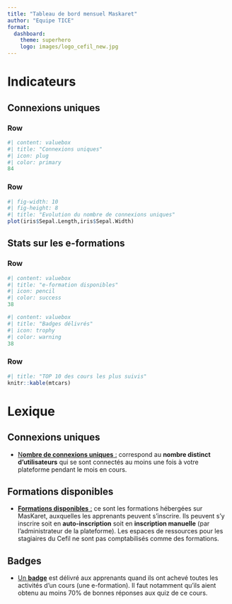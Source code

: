 ```yaml
---
title: "Tableau de bord mensuel Maskaret"
author: "Equipe TICE"
format: 
  dashboard:
    theme: superhero
    logo: images/logo_cefil_new.jpg
---
```


# Indicateurs {orientation="columns"}

## Connexions uniques {width="40%"}

### Row {height="20%"}

```r
#| content: valuebox
#| title: "Connexions uniques"
#| icon: plug
#| color: primary
84
```

### Row {height="50%"}

```r
#| fig-width: 10
#| fig-height: 8
#| title: "Evolution du nombre de connexions uniques"
plot(iris$Sepal.Length,iris$Sepal.Width)
```

## Stats sur les e-formations {width="60%"}

### Row {height="20%"}

```r
#| content: valuebox
#| title: "e-formation disponibles"
#| icon: pencil
#| color: success
38
```

```r
#| content: valuebox
#| title: "Badges délivrés"
#| icon: trophy
#| color: warning
38
```

### Row {height="50%"}

```r
#| title: "TOP 10 des cours les plus suivis"
knitr::kable(mtcars)
```

# Lexique

## Connexions uniques

-   [N**ombre de connexions uniques** :]{.underline} correspond au **nombre distinct d'utilisateurs** qui se sont connectés au moins une fois à votre plateforme pendant le mois en cours.

## Formations disponibles

-   [**Formations disponibles** :]{.underline} ce sont les formations hébergées sur MasKaret, auxquelles les apprenants peuvent s'inscrire. Ils peuvent s'y inscrire soit en **auto-inscription** soit en **inscription manuelle** (par l'administrateur de la plateforme). Les espaces de ressources pour les stagiaires du Cefil ne sont pas comptabilisés comme des formations.

## Badges

-   [Un **badge**]{.underline} est délivré aux apprenants quand ils ont achevé toutes les activités d'un cours (une e-formation). Il faut notamment qu'ils aient obtenu au moins 70% de bonnes réponses aux quiz de ce cours.
